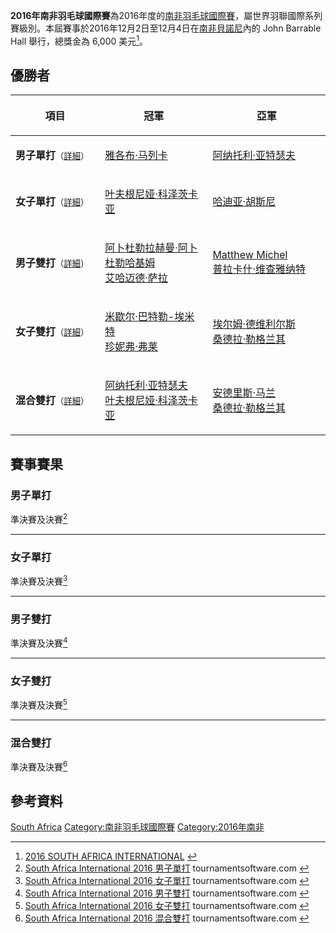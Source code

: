 {{noteTA|G1=Badminton}}
{{infobox badminton event
|name           = 2016年南非羽毛球國際賽
|image          = 
|size           = 
|caption        =
|dates          = 2016年12月2日－12月4日
|number_edition = 
|level          = 4B
|prize_money    = 6,000 美元
|location       = {{RSA}}[[貝諾尼|貝諾尼]]
|venue          = John Barrable Hall
|previous       = 2015年南非羽毛球國際賽
|next           = 2017年南非羽毛球國際賽
}}
'''2016年南非羽毛球國際賽'''為2016年度的[[南非羽毛球國際賽|南非羽毛球國際賽]]，屬世界羽聯國際系列賽級別。本屆賽事於2016年12月2日至12月4日在[[南非|南非]][[貝諾尼|貝諾尼]]內的 John Barrable Hall 舉行，總獎金為 6,000 美元<ref>[http://www.badmintonindia.org/download/tournaments/16SouthAfricaInvite.docx.pdf 2016 SOUTH AFRICA INTERNATIONAL] {{Wayback|url=http://www.badmintonindia.org/download/tournaments/16SouthAfricaInvite.docx.pdf |date=20161226003429 }}{{en}}</ref>。

== 優勝者 ==
{| class=wikitable style="font-size:small"
!width="200"|項目
!width="250"|冠軍
!width="250"|亞軍
|-
|'''男子單打'''<small>（[[#男子單打|詳細]]）</small>
|{{flagicon|RSA}} [[雅各布·马列卡|雅各布·马列卡]]
|{{flagicon|RUS}} [[阿纳托利·亚特瑟夫|阿纳托利·亚特瑟夫]]
|-
|'''女子單打'''<small>（[[#女子單打|詳細]]）</small>
|{{flagicon|RUS}} [[叶夫根尼娅·科泽茨卡亚|叶夫根尼娅·科泽茨卡亚]]
|{{flagicon|EGY}} [[哈迪亚·胡斯尼|哈迪亚·胡斯尼]]
|-
|'''男子雙打'''<small>（[[#男子雙打|詳細]]）</small>
|{{flagicon|EGY}} [[阿卜杜勒拉赫曼·阿卜杜勒哈基姆|阿卜杜勒拉赫曼·阿卜杜勒哈基姆]]<br/>{{flagicon|EGY}} [[艾哈迈德·萨拉|艾哈迈德·萨拉]]
|{{flagicon|RSA}} [[Matthew_Michel|Matthew Michel]]<br/>{{flagicon|RSA}} [[普拉卡什·维查雅纳特|普拉卡什·维查雅纳特]]
|-
|'''女子雙打'''<small>（[[#女子雙打|詳細]]）</small>
|{{flagicon|RSA}} [[米歇尔·巴特勒-埃米特|米歇尔·巴特勒-埃米特]]<br/>{{flagicon|RSA}} [[珍妮弗·弗莱|珍妮弗·弗莱]]
|{{flagicon|RSA}} [[埃尔姆·德维利尔斯|埃尔姆·德维利尔斯]]<br/>{{flagicon|RSA}} [[桑德拉·勒格兰其|桑德拉·勒格兰其]]
|-
|'''混合雙打'''<small>（[[#混合雙打|詳細]]）</small>
|{{flagicon|RUS}} [[阿纳托利·亚特瑟夫|阿纳托利·亚特瑟夫]]<br/>{{flagicon|RUS}} [[叶夫根尼娅·科泽茨卡亚|叶夫根尼娅·科泽茨卡亚]]
|{{flagicon|RSA}} [[安德里斯·马兰|安德里斯·马兰]]<br/>{{flagicon|RSA}} [[桑德拉·勒格兰其|桑德拉·勒格兰其]]
|}

== 賽事賽果 ==
=== 男子單打 ===
;準決賽及決賽<ref name="MS">[http://bwf.tournamentsoftware.com/sport/draw.aspx?id=7B1F6390-5AF5-4120-A73F-AC1593BAC32B&draw=1 South Africa International 2016 男子單打] tournamentsoftware.com {{en}}</ref>
{{4TeamBracket-Tennis3-v2
| team-width=200
| RD1-seed1=1
| RD1-team1='''{{flagicon|RSA}} [[雅各布·马列卡|雅各布·马列卡]]
| RD1-score1-1=15
| RD1-score1-2='''21
| RD1-score1-3='''21
| RD1-seed2=3
| RD1-team2={{flagicon|BEL}} [[马克西姆·莫雷尔斯|马克西姆·莫雷尔斯]]
| RD1-score2-1='''21
| RD1-score2-2=18
| RD1-score2-3=17

| RD1-seed3=4
| RD1-team3='''{{flagicon|RUS}} [[阿纳托利·亚特瑟夫|阿纳托利·亚特瑟夫]]
| RD1-score3-1='''21
| RD1-score3-2='''21
| RD1-score3-3=
| RD1-seed4=5
| RD1-team4={{flagicon|MRI}} [[喬治·朱利安·保羅|喬治·朱利安·保羅]]
| RD1-score4-1=16
| RD1-score4-2=19
| RD1-score4-3=

| RD2-seed1=1
| RD2-team1='''{{flagicon|RSA}} [[雅各布·马列卡|雅各布·马列卡]]
| RD2-score1-1='''21
| RD2-score1-2='''21
| RD2-score1-3=
| RD2-seed2=4
| RD2-team2={{flagicon|RUS}} [[阿纳托利·亚特瑟夫|阿纳托利·亚特瑟夫]]
| RD2-score2-1=5
| RD2-score2-2=13
| RD2-score2-3=
}}
----

=== 女子單打 ===
;準決賽及決賽<ref name="WS">[http://bwf.tournamentsoftware.com/sport/draw.aspx?id=7B1F6390-5AF5-4120-A73F-AC1593BAC32B&draw=2 South Africa International 2016 女子單打] tournamentsoftware.com {{en}}</ref>
{{4TeamBracket-Tennis3-v2
| team-width=200
| RD1-seed1=
| RD1-team1={{flagicon|RSA}} [[埃尔姆·德维利尔斯|埃尔姆·德维利尔斯]]
| RD1-score1-1=13
| RD1-score1-2=11
| RD1-score1-3=
| RD1-seed2=3
| RD1-team2='''{{nowrap|{{flagicon|RUS}} [[叶夫根尼娅·科泽茨卡亚|叶夫根尼娅·科泽茨卡亚]]}}
| RD1-score2-1='''21
| RD1-score2-2='''21
| RD1-score2-3=

| RD1-seed3=
| RD1-team3={{flagicon|RSA}} [[喬哈尼塔·肖爾茨|喬哈尼塔·肖爾茨]]
| RD1-score3-1=19
| RD1-score3-2=13
| RD1-score3-3=
| RD1-seed4=2
| RD1-team4='''{{flagicon|EGY}} [[哈迪亚·胡斯尼|哈迪亚·胡斯尼]]
| RD1-score4-1='''21
| RD1-score4-2='''21
| RD1-score4-3=

| RD2-seed1=3
| RD2-team1='''{{nowrap|{{flagicon|RUS}} [[叶夫根尼娅·科泽茨卡亚|叶夫根尼娅·科泽茨卡亚]]}}
| RD2-score1-1='''21
| RD2-score1-2='''21
| RD2-score1-3=
| RD2-seed2=2
| RD2-team2={{flagicon|EGY}} [[哈迪亚·胡斯尼|哈迪亚·胡斯尼]]
| RD2-score2-1=8
| RD2-score2-2=10
| RD2-score2-3=
}}
----

=== 男子雙打 ===
;準決賽及決賽<ref name="MD">[http://bwf.tournamentsoftware.com/sport/draw.aspx?id=7B1F6390-5AF5-4120-A73F-AC1593BAC32B&draw=3 South Africa International 2016 男子雙打] tournamentsoftware.com {{en}}</ref>
{{4TeamBracket-Tennis3-v2
| team-width=200
| RD1-seed1=
| RD1-team1='''{{flagicon|RSA}} [[Matthew_Michel|Matthew Michel]]<br/> {{flagicon|RSA}} [[普拉卡什·维查雅纳特|普拉卡什·维查雅纳特]]
| RD1-score1-1=17
| RD1-score1-2='''21
| RD1-score1-3='''21
| RD1-seed2=
| RD1-team2={{flagicon|RSA}} [[安德里斯·马兰|安德里斯·马兰]]<br/> {{flagicon|SRB}} [[Jovica_Rujevic|Jovica Rujevic]]
| RD1-score2-1='''21
| RD1-score2-2=17
| RD1-score2-3=13

| RD1-seed3=
| RD1-team3='''{{nowrap|{{flagicon|EGY}} [[阿卜杜勒拉赫曼·阿卜杜勒哈基姆|阿卜杜勒拉赫曼·阿卜杜勒哈基姆]]<br/> {{flagicon|EGY}} [[艾哈迈德·萨拉|艾哈迈德·萨拉]]}}
| RD1-score3-1='''21
| RD1-score3-2='''21
| RD1-score3-3=
| RD1-seed4=
| RD1-team4={{flagicon|RSA}} [[Ruan_Snyman|Ruan Snyman]]<br/> {{flagicon|RSA}} [[Bongani_Von_Bodenstein|Bongani Von Bodenstein]]
| RD1-score4-1=18
| RD1-score4-2=19
| RD1-score4-3=

| RD2-seed1=
| RD2-team1={{flagicon|RSA}} [[Matthew_Michel|Matthew Michel]]<br/> {{flagicon|RSA}} [[普拉卡什·维查雅纳特|普拉卡什·维查雅纳特]]
| RD2-score1-1=16
| RD2-score1-2=20
| RD2-score1-3=
| RD2-seed2=
| RD2-team2='''{{nowrap|{{flagicon|EGY}} [[阿卜杜勒拉赫曼·阿卜杜勒哈基姆|阿卜杜勒拉赫曼·阿卜杜勒哈基姆]]<br/> {{flagicon|EGY}} [[艾哈迈德·萨拉|艾哈迈德·萨拉]]}}
| RD2-score2-1='''21
| RD2-score2-2='''22
| RD2-score2-3=
}}
----

=== 女子雙打 ===
;準決賽及決賽<ref name="WD">[http://bwf.tournamentsoftware.com/sport/draw.aspx?id=7B1F6390-5AF5-4120-A73F-AC1593BAC32B&draw=4 South Africa International 2016 女子雙打] tournamentsoftware.com {{en}}</ref>
{{4TeamBracket-Tennis3-v2
| team-width=200
| RD1-seed1=
| RD1-team1='''{{nowrap|{{flagicon|RSA}} [[米歇尔·巴特勒-埃米特|米歇尔·巴特勒-埃米特]]<br/> {{flagicon|RSA}} [[珍妮弗·弗莱|珍妮弗·弗莱]]}}
| RD1-score1-1='''21
| RD1-score1-2='''21
| RD1-score1-3=
| RD1-seed2=
| RD1-team2={{flagicon|RSA}} [[Hannelie_Du_Plessis|Hannelie Du Plessis]]<br/> {{flagicon|RSA}} [[Lynette_Swart|Lynette Swart]]
| RD1-score2-1=11
| RD1-score2-2=11
| RD1-score2-3=

| RD1-seed3=
| RD1-team3={{flagicon|RSA}} [[Demi_Botha|Demi Botha]]<br/> {{flagicon|SRB}} [[Sandra_Rujevic|Sandra Rujevic]]
| RD1-score3-1=10
| RD1-score3-2=13
| RD1-score3-3=
| RD1-seed4=
| RD1-team4='''{{flagicon|RSA}} [[埃尔姆·德维利尔斯|埃尔姆·德维利尔斯]]<br/> {{flagicon|RSA}} [[桑德拉·勒格兰其|桑德拉·勒格兰其]]
| RD1-score4-1='''21
| RD1-score4-2='''21
| RD1-score4-3=

| RD2-seed1=
| RD2-team1='''{{nowrap|{{flagicon|RSA}} [[米歇尔·巴特勒-埃米特|米歇尔·巴特勒-埃米特]]<br/> {{flagicon|RSA}} [[珍妮弗·弗莱|珍妮弗·弗莱]]}}
| RD2-score1-1='''21
| RD2-score1-2='''21
| RD2-score1-3=
| RD2-seed2=
| RD2-team2={{flagicon|RSA}} [[埃尔姆·德维利尔斯|埃尔姆·德维利尔斯]]<br/> {{flagicon|RSA}} [[桑德拉·勒格兰其|桑德拉·勒格兰其]]
| RD2-score2-1=15
| RD2-score2-2=16
| RD2-score2-3=
}}
----

=== 混合雙打 ===
;準決賽及決賽<ref name="XD">[http://bwf.tournamentsoftware.com/sport/draw.aspx?id=7B1F6390-5AF5-4120-A73F-AC1593BAC32B&draw=5 South Africa International 2016 混合雙打] tournamentsoftware.com {{en}}</ref>
{{4TeamBracket-Tennis3-v2
| team-width=200
| RD1-seed1=1
| RD1-team1='''{{nowrap|{{flagicon|RUS}} [[阿纳托利·亚特瑟夫|阿纳托利·亚特瑟夫]]<br/> {{flagicon|RUS}} [[叶夫根尼娅·科泽茨卡亚|叶夫根尼娅·科泽茨卡亚]]}}
| RD1-score1-1='''21
| RD1-score1-2='''21
| RD1-score1-3=
| RD1-seed2=3
| RD1-team2={{flagicon|EGY}} [[艾哈迈德·萨拉|艾哈迈德·萨拉]]<br/> {{flagicon|EGY}} [[门纳·埃尔坦纳尼|门纳·埃尔坦纳尼]]
| RD1-score2-1=11
| RD1-score2-2=9
| RD1-score2-3=

| RD1-seed3=
| RD1-team3='''{{flagicon|RSA}} [[安德里斯·马兰|安德里斯·马兰]]<br/> {{flagicon|RSA}} [[桑德拉·勒格兰其|桑德拉·勒格兰其]]
| RD1-score3-1='''21
| RD1-score3-2='''21
| RD1-score3-3=
| RD1-seed4=
| RD1-team4={{nowrap|{{flagicon|EGY}} [[阿卜杜勒拉赫曼·阿卜杜勒哈基姆|阿卜杜勒拉赫曼·阿卜杜勒哈基姆]]<br/> {{flagicon|EGY}} [[多哈·哈尼|多哈·哈尼]]}}
| RD1-score4-1=11
| RD1-score4-2=11
| RD1-score4-3=

| RD2-seed1=1
| RD2-team1='''{{nowrap|{{flagicon|RUS}} [[阿纳托利·亚特瑟夫|阿纳托利·亚特瑟夫]]<br/> {{flagicon|RUS}} [[叶夫根尼娅·科泽茨卡亚|叶夫根尼娅·科泽茨卡亚]]}}
| RD2-score1-1='''21
| RD2-score1-2='''21
| RD2-score1-3=
| RD2-seed2=
| RD2-team2={{flagicon|RSA}} [[安德里斯·马兰|安德里斯·马兰]]<br/> {{flagicon|RSA}} [[桑德拉·勒格兰其|桑德拉·勒格兰其]]
| RD2-score2-1=13
| RD2-score2-2=9
| RD2-score2-3=
}}

== 參考資料 ==
{{Reflist}}

[[Category:2016年世界羽聯國際系列賽|South Africa]]
[[Category:南非羽毛球國際賽|Category:南非羽毛球國際賽]]
[[Category:2016年南非|Category:2016年南非]]